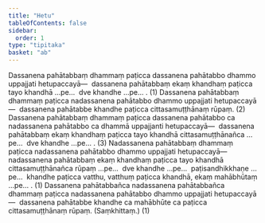 ```yaml
---
title: "Hetu"
tableOfContents: false
sidebar:
  order: 1
type: "tipitaka"
basket: "ab"
---
```



<DynamicBreadcrumb />

<Division number="1">

<Paragraph number="4056">
Dassanena pahātabbaṃ dhammaṃ paṭicca dassanena pahātabbo dhammo uppajjati hetupaccayā—  dassanena pahātabbaṃ ekaṃ khandhaṃ paṭicca tayo khandhā …pe…  dve khandhe …pe… . (1)
</Paragraph>

<Paragraph number="4057">
Dassanena pahātabbaṃ dhammaṃ paṭicca nadassanena pahātabbo dhammo uppajjati hetupaccayā—  dassanena pahātabbe khandhe paṭicca cittasamuṭṭhānaṃ rūpaṃ. (2)
</Paragraph>

<Paragraph number="4058">
Dassanena pahātabbaṃ dhammaṃ paṭicca dassanena pahātabbo ca nadassanena pahātabbo ca dhammā uppajjanti hetupaccayā—  dassanena pahātabbaṃ ekaṃ khandhaṃ paṭicca tayo khandhā cittasamuṭṭhānañca …pe…  dve khandhe …pe… . (3)
</Paragraph>

<Paragraph number="4059">
Nadassanena pahātabbaṃ dhammaṃ paṭicca nadassanena pahātabbo dhammo uppajjati hetupaccayā—  nadassanena pahātabbaṃ ekaṃ khandhaṃ paṭicca tayo khandhā cittasamuṭṭhānañca rūpaṃ …pe…  dve khandhe …pe…  paṭisandhikkhaṇe …pe…  khandhe paṭicca vatthu, vatthuṃ paṭicca khandhā, ekaṃ mahābhūtaṃ …pe… . (1)
</Paragraph>

<Paragraph number="4060">
Dassanena pahātabbañca nadassanena pahātabbañca dhammaṃ paṭicca nadassanena pahātabbo dhammo uppajjati hetupaccayā—  dassanena pahātabbe khandhe ca mahābhūte ca paṭicca cittasamuṭṭhānaṃ rūpaṃ. (Saṃkhittaṃ.) (1)
</Paragraph>
</Division>